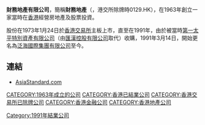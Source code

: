 '''財務地產有限公司'''，簡稱'''財務地產'''（'''{{lang-en|ESTATE FINANCE LIMITED}}'''，港交所除牌時0129.HK），在1963年創立一家當時在[[香港|香港]]經營房地產及股票投資。

股份在1973年1月24日於[[香港交易所|香港交易所]]主板上市，直至在1991年，由於被當時[[第一太平特別資產有限公司|第一太平特別資產有限公司]]（由[[匯漢控股有限公司|匯漢控股有限公司]]取代）收購，1991年3月14日，開始更名為[[泛海國際集團有限公司|泛海國際集團有限公司]]至今。

==連結==
*[http://www.asiastandard.com AsiaStandard.com] {{Wayback|url=http://www.asiastandard.com/ |date=20121205072830 }}

[[Category:1991年結業公司|Category:1991年結業公司]]
[[CATEGORY:1963年成立的公司|CATEGORY:1963年成立的公司]]
[[CATEGORY:香港已結業公司|CATEGORY:香港已結業公司]]
[[CATEGORY:香港交易所已除牌公司|CATEGORY:香港交易所已除牌公司]]
[[CATEGORY:香港金融公司|CATEGORY:香港金融公司]]
[[CATEGORY:香港地產公司|CATEGORY:香港地產公司]]